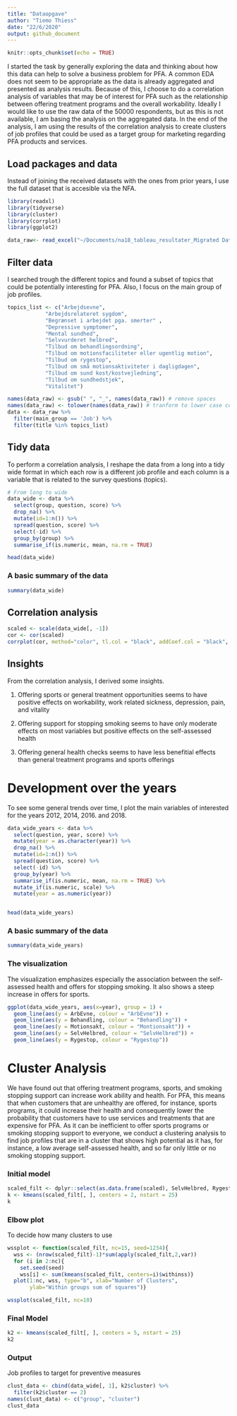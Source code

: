 ```yaml
---
title: "Dataopgave"
author: "Tiemo Thiess"
date: "22/6/2020"
output: github_document
---
```



```r
knitr::opts_chunk$set(echo = TRUE)
```

I started the task by generally exploring the data and thinking about how this data can help to solve a business problem for PFA. A common EDA does not seem to be appropriate as the data is already aggregated and presented as analysis results. Because of this, I choose to do a correlation analysis of variables that may be of interest for PFA such as the relationship between offering treatment programs and the overall workability. Ideally I would like to use the raw data of the 50000 respondents, but as this is not available, I am basing the analysis on the aggregated data. In the end of the analysis, I am using the results of the correlation analysis to create clusters of job profiles that could be used as a target group for marketing regarding PFA products and services. 

## Load packages and data
Instead of joining the received datasets with the ones from prior years, I use the full dataset that is accesible via the NFA.
```r
library(readxl)
library(tidyverse)
library(cluster)  
library(corrplot)
library(ggplot2)

data_raw<- read_excel("~/Documents/na18_tableau_resultater_Migrated Data.xls")
```
## Filter data
I searched trough the different topics and found a subset of topics that could be potentially interesting for PFA. Also, I focus on the main group of job profiles. 
```r
topics_list <- c("Arbejdsevne",
            "Arbejdsrelateret sygdom",
            "Begrænset i arbejdet pga. smerter" ,
            "Depressive symptomer",
            "Mental sundhed",
            "Selvvurderet helbred",
            "Tilbud om behandlingsordning",
            "Tilbud om motionsfaciliteter eller ugentlig motion",
            "Tilbud om rygestop",
            "Tilbud om små motionsaktiviteter i dagligdagen",
            "Tilbud om sund kost/kostvejledning",
            "Tilbud om sundhedstjek",
            "Vitalitet")

names(data_raw) <- gsub(" ", "_", names(data_raw)) # remove spaces
names(data_raw) <- tolower(names(data_raw)) # tranform to lower case column names
data <- data_raw %>% 
  filter(main_group == 'Job') %>%
  filter(title %in% topics_list)
```

## Tidy data
To perform a correlation analysis, I reshape the data from a long into a tidy wide format in which each row is a different job profile and each column is a variable that is related to the survey questions (topics).
```r
# From long to wide
data_wide <- data %>%
  select(group, question, score) %>%
  drop_na() %>%
  mutate(id=1:n()) %>%
  spread(question, score) %>%
  select(-id) %>%
  group_by(group) %>%
  summarise_if(is.numeric, mean, na.rm = TRUE)

head(data_wide)
```

### A basic summary of the data 

```r
summary(data_wide)
```


## Correlation analysis
```r
scaled <- scale(data_wide[, -1])
cor <- cor(scaled)
corrplot(cor, method="color", tl.col = "black", addCoef.col = "black", number.cex = 0.5, diag=FALSE)
```

## Insights 
From the correlation analysis, I derived some insights.

1. Offering sports or general treatment opportunities seems to have positive effects on workability, work related sickness, depression, pain, and vitality

2. Offering support for stopping smoking seems to have only moderate effects on most variables but positive effects on the self-assessed health

3. Offering general health checks seems to have less benefitial effects than general treatment programs and sports offerings


# Development over the years
To see some general trends over time, I plot the main variables of interested for the years 2012, 2014, 2016. and 2018.
```r
data_wide_years <- data %>%
  select(question, year, score) %>%
  mutate(year = as.character(year)) %>%
  drop_na() %>%
  mutate(id=1:n()) %>%
  spread(question, score) %>%
  select(-id) %>%
  group_by(year) %>%
  summarise_if(is.numeric, mean, na.rm = TRUE) %>%
  mutate_if(is.numeric, scale) %>%
  mutate(year = as.numeric(year))


head(data_wide_years)

```

### A basic summary of the data
```r
summary(data_wide_years)
```

### The visualization
The visualization emphasizes especially the association between the self-assessed health and offers for stopping smoking. It also shows a steep increase in offers for sports. 

```r
ggplot(data_wide_years, aes(x=year), group = 1) + 
  geom_line(aes(y = ArbEvne, colour = "ArbEvne")) + 
  geom_line(aes(y = Behandling, colour = "Behandling")) +
  geom_line(aes(y = Motionsakt, colour = "Montionsakt")) + 
  geom_line(aes(y = SelvHelbred, colour = "SelvHelbred")) +
  geom_line(aes(y = Rygestop, colour = "Rygestop"))
```

# Cluster Analysis
We have found out that offering treatment programs, sports, and smoking stopping support can increase work ability and health. For PFA, this means that when customers that are unhealthy are offered, for instance, sports programs, it could increase their health and consequently lower the probability that customers have to use services and treatments that are expensive for PFA. As it can be inefficient to offer sports programs or smoking stopping support to everyone, we conduct a clustering analysis to find job profiles that are in a cluster that shows high potential as it has, for instance, a low average self-assessed health, and so far only little or no smoking stopping support.


### Initial model
```r
scaled_filt <- dplyr::select(as.data.frame(scaled), SelvHelbred, Rygestop)
k <- kmeans(scaled_filt[, ], centers = 2, nstart = 25)
k

```


### Elbow plot 
To decide how many clusters to use
```r
wssplot <- function(scaled_filt, nc=15, seed=1234){
  wss <- (nrow(scaled_filt)-1)*sum(apply(scaled_filt,2,var))
  for (i in 2:nc){
    set.seed(seed)
    wss[i] <- sum(kmeans(scaled_filt, centers=i)$withinss)}
  plot(1:nc, wss, type="b", xlab="Number of Clusters",
       ylab="Within groups sum of squares")}

wssplot(scaled_filt, nc=10) 
```


### Final Model
```r
k2 <- kmeans(scaled_filt[, ], centers = 5, nstart = 25)
k2
```


### Output 
Job profiles to target for preventive measures
```r
clust_data <- cbind(data_wide[, 1], k2$cluster) %>%
  filter(k2$cluster == 2)
names(clust_data) <- c("group", "cluster")
clust_data
```

